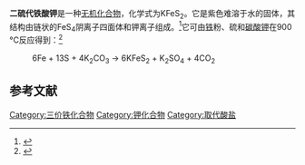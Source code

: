 {{Chembox
| ImageFile = KFeS2.svg
| ImageSize = 
| ImageAlt = 
| IUPACName = 
| OtherNames = 
|Section1={{Chembox Identifiers
| CASNo = 12022-42-3
| CASNo_Ref = {{cascite|correct|CAS}}
| PubChem = 
| SMILES = }}
|Section2={{Chembox Properties
| K=1|Fe=1|S=2 
| MolarMass =
| Appearance = 暗紫色固体
| Density = 
| MeltingPt = 
| BoilingPt = 
| Solubility = }}
|Section3={{Chembox Hazards
| MainHazards = 
| FlashPt = 
| AutoignitionPt = }}
}}
'''二硫代铁酸钾'''是一种[[无机化合物|无机化合物]]，化学式为KFeS<sub>2</sub>。它是紫色难溶于水的固体，其结构由链状的FeS<sub>4</sub>阴离子四面体和钾离子组成。<ref>{{cite journal |doi=10.1016/0022-4596(87)90065-X|title=The Antiferromagnetic Structures of KFeS<sub>2</sub>, RbFeS<sub>2</sub>, KFeSe<sub>2</sub>, and RbFeSe<sub>2</sub> and the Correlation Between Magnetic Moments and Crystal Field Calculations|year=1987|last1=Bronger|first1=W.|last2= Kyas|first2=A.|last3=Müller|first3=P.|journal=Journal of Solid State Chemistry|volume=70|issue=2|pages=262–270}}</ref>它可由[[铁|铁]]粉、硫和[[碳酸钾|碳酸钾]]在900 °C反应得到：<ref>{{cite journal |doi=10.1002/9780470132371.ch53|title=Potassium Dithioferrate(III)|journal=Inorganic Syntheses|year=1960|last1=Deutsch|first1=John L.|last2=Jonassen|first2=Hans B.|volume=6|pages=170–172}}</ref>
:6{{nbsp}}Fe + 13{{nbsp}}S  + 4{{nbsp}}K<sub>2</sub>CO<sub>3</sub>  →   6{{nbsp}}KFeS<sub>2</sub>  +  K<sub>2</sub>SO<sub>4</sub>  + 4{{nbsp}}CO<sub>2</sub>

==参考文献==
<references />

{{无机化合物小作品}}
[[Category:三价铁化合物|Category:三价铁化合物]]
[[Category:钾化合物|Category:钾化合物]]
[[Category:取代酸盐|Category:取代酸盐]]